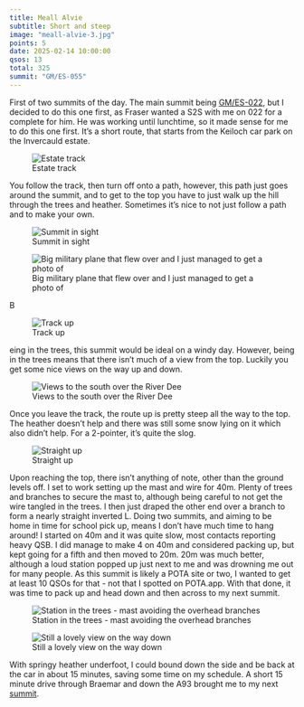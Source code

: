 ```yaml
---
title: Meall Alvie
subtitle: Short and steep
image: "meall-alvie-3.jpg"
points: 5
date: 2025-02-14 10:00:00
qsos: 13
total: 325
summit: "GM/ES-055"
---
```


First of two summits of the day. The main summit being [GM/ES-022](https://gm5alx.uk/sota/2025/gm-es-022/), but I decided to do this one first, as Fraser wanted a S2S with me on 022 for a complete for him. He was working until lunchtime, so it made sense for me to do this one first. It's a short route, that starts from the Keiloch car park on the Invercauld estate.

![Estate track](meall-alvie-1.jpg)

You follow the track, then turn off onto a path, however, this path just goes around the summit, and to get to the top you have to just walk up the hill through the trees and heather. Sometimes it's nice to not just follow a path and to make your own.

![Summit in sight](meall-alvie-2.jpg)

![Big military plane that flew over and I just managed to get a photo of](meall-alvie-3.jpg)

B

![Track up](meall-alvie-4.jpg)

eing in the trees, this summit would be ideal on a windy day. However, being in the trees means that there isn't much of a view from the top. Luckily you get some nice views on the way up and down.

![Views to the south over the River Dee](meall-alvie-7.jpg)

Once you leave the track, the route up is pretty steep all the way to the top. The heather doesn't help and there was still some snow lying on it which also didn't help. For a 2-pointer, it's quite the slog.

![Straight up](meall-alvie-5.jpg)

Upon reaching the top, there isn't anything of note, other than the ground levels off. I set to work setting up the mast and wire for 40m. Plenty of trees and branches to secure the mast to, although being careful to not get the wire tangled in the trees. I then just draped the other end over a branch to form a nearly straight inverted L. Doing two summits, and aiming to be home in time for school pick up, means I don't have much time to hang around! I started on 40m and it was quite slow, most contacts reporting heavy QSB. I did manage to make 4 on 40m and considered packing up, but kept going for a fifth and then moved to 20m. 20m was much better, although a loud station popped up just next to me and was drowning me out for many people. As this summit is likely a POTA site or two, I wanted to get at least 10 QSOs for that - not that I spotted on POTA.app. With that done, it was time to pack up and head down and then across to my next summit.

![Station in the trees - mast avoiding the overhead branches](meall-alvie-6.jpg)

![Still a lovely view on the way down](meall-alvie-8.jpg)

With springy heather underfoot, I could bound down the side and be back at the car in about 15 minutes, saving some time on my schedule. A short 15 minute drive through Braemar and down the A93 brought me to my next [summit](https://gm5alx.uk/sota/2025/gm-es-022/).

